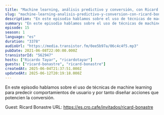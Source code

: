 ```yaml
---
title: "Machine learning, análisis predictivo y conversión, con Ricard Bonastre"
slug: "machine-learning-analisis-predictivo-y-conversion-con-ricard-bonastre"
description: "En este episodio hablamos sobre el uso de técnicas de machine learning para predecir comportamientos de usuario y por tanto diseñar acciones que potencien la conversión.\n\n\n\n\nGuest: Ricard Bonastre\nURL: https://es.cro.cafe/invitados/ricard-bonastre\n"
summary: "En este episodio hablamos sobre el uso de técnicas de machine learning para predecir comportamientos de usuario y por tanto diseñar acciones que potencien la conversión."
episode: 15
season: 1
language: "es"
duration: "3378"
audioUrl: "https://media.transistor.fm/0ee5b97a/06c4c4f5.mp3"
pubDate: 2021-06-08T22:00:00.000Z
transistorId: "562947"
hosts: ["Ricardo Tayar", "ricardotayar"]
guests: ["ricard-bonastre", "ricard-bonastre"]
createdAt: 2025-06-04T21:37:51.000Z
updatedAt: 2025-06-12T20:19:18.000Z
---
```


En este episodio hablamos sobre el uso de técnicas de machine learning para predecir comportamientos de usuario y por tanto diseñar acciones que potencien la conversión.

Guest: Ricard Bonastre
URL: https://es.cro.cafe/invitados/ricard-bonastre
